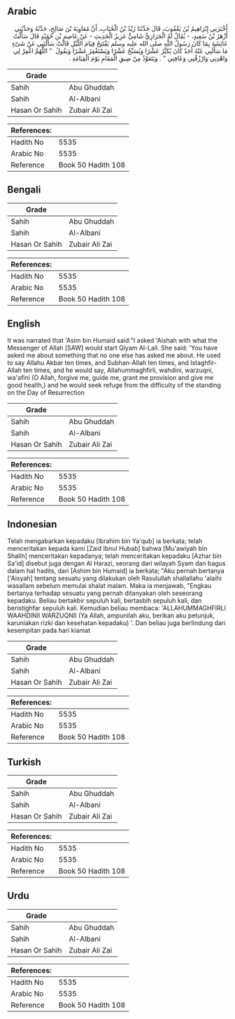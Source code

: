 ## Arabic


<div dir="rtl" lang="ar" style={{fontSize:'larger',backgroundColor:'#f8f9fa',padding:20}}>
أَخْبَرَنِي إِبْرَاهِيمُ بْنُ يَعْقُوبَ، قَالَ حَدَّثَنَا زَيْدُ بْنُ الْحُبَابِ، أَنَّ مُعَاوِيَةَ بْنَ صَالِحٍ، حَدَّثَهُ وَحَدَّثَنِي أَزْهَرُ بْنُ سَعِيدٍ، - يُقَالُ لَهُ الْحَرَازِيُّ شَامِيٌّ عَزِيزُ الْحَدِيثِ - عَنْ عَاصِمِ بْنِ حُمَيْدٍ قَالَ سَأَلْتُ عَائِشَةَ بِمَا كَانَ رَسُولُ اللَّهِ صلى الله عليه وسلم يَفْتَتِحُ قِيَامَ اللَّيْلِ قَالَتْ سَأَلْتَنِي عَنْ شَىْءٍ مَا سَأَلَنِي عَنْهُ أَحَدٌ كَانَ يُكَبِّرُ عَشْرًا وَيُسَبِّحُ عَشْرًا وَيَسْتَغْفِرُ عَشْرًا وَيَقُولُ ‏ "‏ اللَّهُمَّ اغْفِرْ لِي وَاهْدِنِي وَارْزُقْنِي وَعَافِنِي ‏"‏ ‏.‏ وَيَتَعَوَّذُ مِنْ ضِيقِ الْمَقَامِ يَوْمَ الْقِيَامَةِ ‏.‏
</div>
<div style={{backgroundColor:'#f8f9fa',padding:20, marginBottom: 10}}><table> <thead> <tr> <th>Grade</th> <th></th> </tr> </thead> <tbody> <tr><td>Sahih</td><td>Abu Ghuddah</td></tr><tr><td>Sahih</td><td>Al-Albani</td></tr><tr><td>Hasan Or Sahih</td><td>Zubair Ali Zai</td></tr></tbody></table><table> <thead> <tr> <th>References:</th> <th></th> </tr> </thead> <tbody><tr><td>Hadith No</td><td>5535</td></tr><tr><td>Arabic No</td><td>5535</td></tr><tr><td>Reference</td><td>Book 50 Hadith 108</td></tr></tbody></table></div>

## Bengali


<div dir="ltr" lang="bn" style={{fontSize:'larger',backgroundColor:'#f8f9fa',padding:20}}>

</div>
<div style={{backgroundColor:'#f8f9fa',padding:20, marginBottom: 10}}><table> <thead> <tr> <th>Grade</th> <th></th> </tr> </thead> <tbody> <tr><td>Sahih</td><td>Abu Ghuddah</td></tr><tr><td>Sahih</td><td>Al-Albani</td></tr><tr><td>Hasan Or Sahih</td><td>Zubair Ali Zai</td></tr></tbody></table><table> <thead> <tr> <th>References:</th> <th></th> </tr> </thead> <tbody><tr><td>Hadith No</td><td>5535</td></tr><tr><td>Arabic No</td><td>5535</td></tr><tr><td>Reference</td><td>Book 50 Hadith 108</td></tr></tbody></table></div>

## English


<div dir="ltr" lang="en" style={{fontSize:'larger',backgroundColor:'#f8f9fa',padding:20}}>
It was narrated that 'Asim bin Humaid said:"I asked 'Aishah with what the Messenger of Allah [SAW] would start Qiyam Al-Lail. She said: 'You have asked me about something that no one else has asked me about. He used to say Allahu Akbar ten times, and Subhan-Allah ten times, and Istaghfir-Allah ten times, and he would say, Allahummaghfirli, wahdini, warzuqni, wa'afini (O Allah, forgive me, guide me, grant me provision and give me good health,) and he would seek refuge from the difficulty of the standing on the Day of Resurrection
</div>
<div style={{backgroundColor:'#f8f9fa',padding:20, marginBottom: 10}}><table> <thead> <tr> <th>Grade</th> <th></th> </tr> </thead> <tbody> <tr><td>Sahih</td><td>Abu Ghuddah</td></tr><tr><td>Sahih</td><td>Al-Albani</td></tr><tr><td>Hasan Or Sahih</td><td>Zubair Ali Zai</td></tr></tbody></table><table> <thead> <tr> <th>References:</th> <th></th> </tr> </thead> <tbody><tr><td>Hadith No</td><td>5535</td></tr><tr><td>Arabic No</td><td>5535</td></tr><tr><td>Reference</td><td>Book 50 Hadith 108</td></tr></tbody></table></div>

## Indonesian


<div dir="ltr" lang="id" style={{fontSize:'larger',backgroundColor:'#f8f9fa',padding:20}}>
Telah mengabarkan kepadaku [Ibrahim bin Ya'qub] ia berkata; telah menceritakan kepada kami [Zaid Ibnul Hubab] bahwa [Mu'awiyah bin Shalih] menceritakan kepadanya; telah menceritakan kepadaku [Azhar bin Sa'id] disebut juga dengan Al Harazi, seorang dari wilayah Syam dan bagus dalam hal hadits, dari [Ashim bin Humaid] ia berkata; "Aku pernah bertanya ['Aisyah] tentang sesuatu yang dilakukan oleh Rasulullah shallallahu 'alaihi wasallam sebelum memulai shalat malam. Maka ia menjawab, "Engkau bertanya terhadap sesuatu yang pernah ditanyakan oleh seseorang kepadaku. Beliau bertakbir sepuluh kali, bertasbih sepuluh kali, dan beristighfar sepuluh kali. Kemudian beliau membaca: 'ALLAHUMMAGHFIRLI WAAHDINII WARZUQNII (Ya Allah, ampunilah aku, berikan aku petunjuk, karuniakan rizki dan kesehatan kepadaku) '. Dan beliau juga berlindung dari kesempitan pada hari kiamat
</div>
<div style={{backgroundColor:'#f8f9fa',padding:20, marginBottom: 10}}><table> <thead> <tr> <th>Grade</th> <th></th> </tr> </thead> <tbody> <tr><td>Sahih</td><td>Abu Ghuddah</td></tr><tr><td>Sahih</td><td>Al-Albani</td></tr><tr><td>Hasan Or Sahih</td><td>Zubair Ali Zai</td></tr></tbody></table><table> <thead> <tr> <th>References:</th> <th></th> </tr> </thead> <tbody><tr><td>Hadith No</td><td>5535</td></tr><tr><td>Arabic No</td><td>5535</td></tr><tr><td>Reference</td><td>Book 50 Hadith 108</td></tr></tbody></table></div>

## Turkish


<div dir="ltr" lang="tr" style={{fontSize:'larger',backgroundColor:'#f8f9fa',padding:20}}>

</div>
<div style={{backgroundColor:'#f8f9fa',padding:20, marginBottom: 10}}><table> <thead> <tr> <th>Grade</th> <th></th> </tr> </thead> <tbody> <tr><td>Sahih</td><td>Abu Ghuddah</td></tr><tr><td>Sahih</td><td>Al-Albani</td></tr><tr><td>Hasan Or Sahih</td><td>Zubair Ali Zai</td></tr></tbody></table><table> <thead> <tr> <th>References:</th> <th></th> </tr> </thead> <tbody><tr><td>Hadith No</td><td>5535</td></tr><tr><td>Arabic No</td><td>5535</td></tr><tr><td>Reference</td><td>Book 50 Hadith 108</td></tr></tbody></table></div>

## Urdu


<div dir="rtl" lang="ur" style={{fontSize:'larger',backgroundColor:'#f8f9fa',padding:20}}>

</div>
<div style={{backgroundColor:'#f8f9fa',padding:20, marginBottom: 10}}><table> <thead> <tr> <th>Grade</th> <th></th> </tr> </thead> <tbody> <tr><td>Sahih</td><td>Abu Ghuddah</td></tr><tr><td>Sahih</td><td>Al-Albani</td></tr><tr><td>Hasan Or Sahih</td><td>Zubair Ali Zai</td></tr></tbody></table><table> <thead> <tr> <th>References:</th> <th></th> </tr> </thead> <tbody><tr><td>Hadith No</td><td>5535</td></tr><tr><td>Arabic No</td><td>5535</td></tr><tr><td>Reference</td><td>Book 50 Hadith 108</td></tr></tbody></table></div>